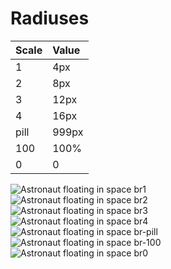 
<Meta title="Materials|Shape " />

# Radiuses

| Scale | Value |
| :---- | :---- |
| 1     | 4px   |
| 2     | 8px   |
| 3     | 12px  |
| 4     | 16px  |
| pill  | 999px |
| 100   | 100%  |
| 0     | 0     |

<Story name="radiuses">
    <div className="flex items-end">
        <div className="mr5 flex flex-column">
            <img className="w13 h13 br1 overflow-hidden" alt="Astronaut floating in space" src="https://images.unsplash.com/photo-1446941303752-a64bb1048d54?ixlib=rb-1.2.1&auto=format&fit=crop&w=80&q=80" />
            <span className="dib mt1">br1</span>
        </div>
        <div className="mr5 flex flex-column">
            <img className="w13 h13 br2 overflow-hidden" alt="Astronaut floating in space" src="https://images.unsplash.com/photo-1446941303752-a64bb1048d54?ixlib=rb-1.2.1&auto=format&fit=crop&w=80&q=80" />
            <span className="dib mt1">br2</span>
        </div>
        <div className="mr5 flex flex-column">
            <img className="w13 h13 br3 overflow-hidden" alt="Astronaut floating in space" src="https://images.unsplash.com/photo-1446941303752-a64bb1048d54?ixlib=rb-1.2.1&auto=format&fit=crop&w=80&q=80" />
            <span className="dib mt1">br3</span>
        </div>
        <div className="mr5 flex flex-column">
            <img className="w13 h13 br4 overflow-hidden" alt="Astronaut floating in space" src="https://images.unsplash.com/photo-1446941303752-a64bb1048d54?ixlib=rb-1.2.1&auto=format&fit=crop&w=80&q=80" />
            <span className="dib mt1">br4</span>
        </div>
        <div className="mr5 flex flex-column">
            <img className="w13 h8 br-pill overflow-hidden" alt="Astronaut floating in space" src="https://images.unsplash.com/photo-1446941303752-a64bb1048d54?ixlib=rb-1.2.1&auto=format&fit=crop&w=80&q=80" />
            <span className="dib mt1">br-pill</span>
        </div>
        <div className="mr5 flex flex-column">
            <img className="w13 h13 br-100 overflow-hidden" alt="Astronaut floating in space" src="https://images.unsplash.com/photo-1446941303752-a64bb1048d54?ixlib=rb-1.2.1&auto=format&fit=crop&w=80&q=80" />
            <span className="dib mt1">br-100</span>
        </div>
        <div className="mr5 flex flex-column">
            <img className="w13 h13 br0 overflow-hidden" alt="Astronaut floating in space" src="https://images.unsplash.com/photo-1446941303752-a64bb1048d54?ixlib=rb-1.2.1&auto=format&fit=crop&w=80&q=80" />
            <span className="dib mt1">br0</span>
        </div>
    </div>
</Story>
